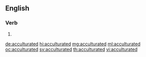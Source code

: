==English==

===Verb===
{{head|en|verb form}}

# {{en-past of|acculturate}}

[[de:acculturated]]
[[hi:acculturated]]
[[mg:acculturated]]
[[ml:acculturated]]
[[oc:acculturated]]
[[sv:acculturated]]
[[th:acculturated]]
[[vi:acculturated]]